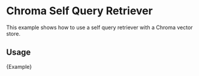 # Chroma Self Query Retriever

This example shows how to use a self query retriever with a Chroma vector store.

## Usage


<CodeBlock language="typescript">{Example}</CodeBlock>
